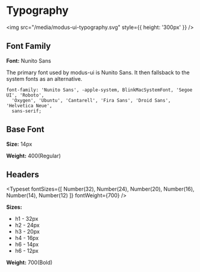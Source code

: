 
<Meta title="1-Design System/3 - Typography" />

# Typography

<img src="/media/modus-ui-typography.svg" style={{ height: '300px' }} />

## Font Family

**Font:** Nunito Sans

The primary font used by modus-ui is Nunito Sans. It then fallsback to the system fonts as an alternative.

```
font-family: 'Nunito Sans', -apple-system, BlinkMacSystemFont, 'Segoe UI', 'Roboto',
  'Oxygen', 'Ubuntu', 'Cantarell', 'Fira Sans', 'Droid Sans', 'Helvetica Neue',
  sans-serif;
```

## Base Font

<Typeset fontSizes={[Number(14)]} fontWeight={400} />

**Size:** 14px

**Weight:** 400(Regular)

## Headers

<Typeset
  fontSizes={[
    Number(32),
    Number(24),
    Number(20),
    Number(16),
    Number(14),
    Number(12)
  ]}
  fontWeight={700}
/>

**Sizes:**

- h1 - 32px
- h2 - 24px
- h3 - 20px
- h4 - 16px
- h6 - 14px
- h6 - 12px

**Weight:** 700(Bold)
